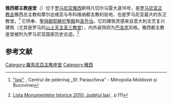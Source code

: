 {{Infobox religious building
| building_name         = 雅西都主教座堂<br/>Catedrala Mitropolitană
| infobox_width         = 
| image                 = RO IS Metropolitan orthodox cathedral.jpeg
| image_size            = 200px
| location              = [[雅西|雅西]]
| religious_affiliation = [[罗马尼亚正教会|罗马尼亚正教会]]
| state                 = [[罗马尼亚|罗马尼亚]]
| district              = 摩尔达维亚与布科维纳都主教区
| consecration_year     = 1887年
| architecture          = yes
| architect             = Gustav Freiwald, Bucher, Mihail Singurov, Alexandru Orăscu
| architecture_type     = [[主教座堂|主教座堂]]
| architecture_style    = 新文艺复兴
| groundbreaking        = 1833年
| year_completed        = 1839年/1886年
| specifications        = yes
| materials             = 砖、混凝土
}}
'''雅西都主教座堂'''（{{lang-ro|Catedrala Mitropolitană din Iaşi}}）位于[[罗马尼亚|罗马尼亚]][[雅西|雅西]]斯特凡切尔马雷大道16号，是[[罗马尼亚正教会|罗马尼亚正教会]]雅西总主教和摩尔达维亚与布科维纳都主教的驻地，也是罗马尼亚最大的东正教堂。<ref>{{ro icon}} [http://www.centruldepelerinaj.ro/ro/iasi.html "Iași"] {{Wayback|url=http://www.centruldepelerinaj.ro/ro/iasi.html |date=20100929021347 }}, Centrul de pelerinaj „Sf. Parascheva” - Mitropolia Moldovei și Bucovinei</ref> 它供奉{{le|圣帕拉斯基娃|Paraskeva of the Balkans}}、[[献主节|聖母獻耶穌於聖殿]]和[[圣乔治|圣乔治]]。它的建筑灵感来自意大利文艺复兴建筑（尤其是罗马的[[山上天主圣三教堂|山上天主圣三教堂]]），内外装饰则为[[巴洛克|巴洛克]]风格。雅西都主教座堂被列为罗马尼亚国家历史古迹。<ref>{{ro icon}} [http://www.monumenteistorice.ro/legislatie/LMI/LMI-2010_IS.pdf Lista Monumentelor Istorice 2010: Județul Iași] {{Wayback|url=http://www.monumenteistorice.ro/legislatie/LMI/LMI-2010_IS.pdf |date=20120319190627 }}, p.111</ref>

==参考文献==
{{Reflist}}

{{commons category|Metropolitan cathedral in Iași}}
{{coord|47.16149|27.58210|display=title|format=dms|type:landmark_region:RO-IS}}

[[Category:羅馬尼亞主教座堂|Category:羅馬尼亞主教座堂]]
[[Category:雅西|Category:雅西]]